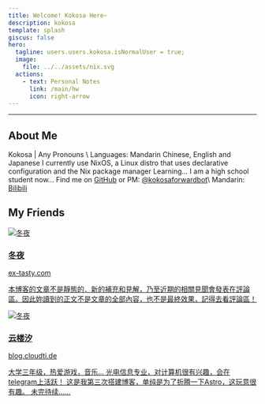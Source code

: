 ```yaml
---
title: Welcome! Kokosa Here~
description: kokosa
template: splash
giscus: false
hero:
  tagline: users.users.kokosa.isNormalUser = true;
  image:
    file: ../../assets/nix.svg
  actions:
    - text: Personal Notes
      link: /main/hw
      icon: right-arrow
---
```



---

## About Me

<CardGrid stagger>
  <Card title="Who I Am" icon="seti:bazel">
      Kokosa | Any Pronouns \
      Languages: Mandarin Chinese, English and Japanese
  </Card>
  <Card title="What I'm Using" icon="nix">
      I currently use NixOS, a Linux distro that uses declarative configuration and the Nix package manager
  </Card>
  <Card title="What I'm Doing" icon="vercel">
      Learning... I am a high school student now...
  </Card>
  <Card title="Contact Me" icon="comment-alt">
    Find me on <a href="https://github.com/hatanokokosa" target="_blank" rel="noopener noreferrer">GitHub</a> or PM: <a href="https://t.me/kokosaforwardbot" target="_blank" rel="noopener noreferrer">@kokosaforwardbot</a>\
    Mandarin: <a href="https://space.bilibili.com/3546660854565061" target="_blank" rel="noopener noreferrer">Bilibili</a>
  </Card>
</CardGrid>

## My Friends

<CardGrid stagger>

  <a href="https://ex-tasty.com/" class="friend-card" target="_blank" rel="noopener noreferrer">
    <img src="https://avatars.githubusercontent.com/u/66236255?v=4" alt="冬夜" class="friend-avatar" />
    <div class="friend-info">
      <h3>冬夜</h3>
      <div class="friend-url">ex-tasty.com</div>
      <p>本博客的文章不是靜態的．新的補充和見解，乃至近期的相關見聞會發表在評論區。因此妳讀到的正文不是文章的全部內容，也不是最終效果，記得去看評論區！</p>
    </div>
  </a>

  <a href="https://blog.cloudti.de/" class="friend-card" target="_blank" rel="noopener noreferrer">
    <img src="https://blog.cloudti.de/_astro/04second2.PApjSzNF_Z2uBeGb.webp" alt="冬夜" class="friend-avatar" />
    <div class="friend-info">
      <h3>云楼汐</h3>
      <div class="friend-url">blog.cloudti.de</div>
      <p>大学三年级，热爱游戏，音乐...
      光电信息专业，对计算机很有兴趣，会在telegram上活跃！
      这是我第三次搭建博客，单纯是为了折腾一下Astro，这玩意很有趣。
      未完待续......</p>
    </div>
  </a>

</CardGrid>
